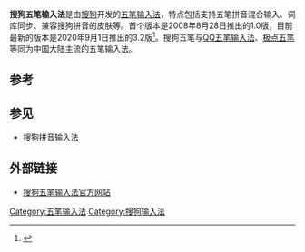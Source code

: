 {{primarysources|time=2011-01-07T10:01:24+00:00}}

{{Infobox software
| name =
| title = 搜狗五笔输入法
| logo = Sogou_Wubi.png
| screenshot = <!-- [[File:|File:]] -->
| caption =
| collapsible =
| author =
| developer = [[搜狐|搜狐]]
| released = {{Start date|2008|8|28}}
| discontinued =
| latest release version = 2.0.1.1198
| latest release date = {{Start date and age|2012|05|30}}
| latest preview version =
| latest preview date = <!-- {{Start date and age|YYYY|MM|DD}} -->
| frequently updated =
| programming language =
| operating system = [[Microsoft_Windows_2000|Microsoft Windows 2000]]及以上
| platform =
| engine =
| size = 8.68 MB
| language = [[中文|中文]]
| status =
| genre = [[输入法|输入法]]
| license = [[免费软件|免费软件]]
| website = {{URL|http://wubi.sogou.com/}}
}}

'''搜狗五笔输入法'''是由[[搜狗|搜狗]]开发的[[五笔输入法|五笔输入法]]，特点包括支持五笔拼音混合输入、词库同步、兼容搜狗拼音的皮肤等。首个版本是2008年8月28日推出的1.0版，目前最新的版本是2020年9月1日推出的3.2版<ref>{{Cite web |url=http://wubi.sogou.com/changelog.php |title=搜狗五笔升级日志 |access-date=2011-01-29 |archive-date=2020-08-30 |archive-url=https://web.archive.org/web/20200830083132/http://wubi.sogou.com/changelog.php |dead-url=no }}</ref>。搜狗五笔与[[QQ五笔输入法|QQ五笔输入法]]、[[极点五笔|极点五笔]]等同为中国大陆主流的五笔输入法。

== 参考 ==
{{reflist}}

== 参见 ==

* [[搜狗拼音输入法|搜狗拼音输入法]]

== 外部链接 ==

* [http://wubi.sogou.com/index.php 搜狗五笔输入法官方网站] {{Wayback|url=http://wubi.sogou.com/index.php |date=20200929034917 }}

{{IME-stub}}
{{搜狐}}
{{漢語輸入法}}

[[Category:五笔输入法|Category:五笔输入法]]
[[Category:搜狗输入法|Category:搜狗输入法]]